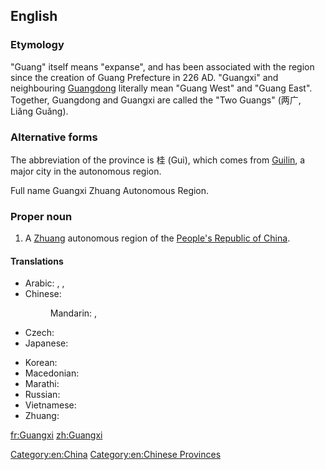 ==English==
{{wikipedia}}

===Etymology===
"Guang" itself means "expanse", and has been associated with the region since the creation of Guang Prefecture in 226 AD. "Guangxi" and neighbouring [[Guangdong]] literally mean "Guang West" and "Guang East". Together, Guangdong and Guangxi are called the "Two Guangs" (两广, Liǎng Guǎng).

===Alternative forms===
The abbreviation of the province is 桂 (Gui), which comes from [[Guilin]], a major city in the autonomous region.

Full name Guangxi Zhuang Autonomous Region.

===Proper noun===
{{en-proper noun}}

# A [[Zhuang]] autonomous region of the [[People's Republic of China]].

====Translations====
{{trans-top|province in China}}
* Arabic: {{t|ar|قوانغشي|m|tr=qwanghshii}},  {{t|ar|غوانغشي|m|tr=ghwanghshii}},  {{t|ar|جوانجشي|m|tr=gwangshii}}
* Chinese:
*: Mandarin: {{t-|cmn|廣西|sc=Hani}},  {{t-|cmn|广西|tr=Guǎngxī|sc=Hani}}
* Czech: {{t|cs|Kuang-si}}
* Japanese: {{t|ja|広西|tr=こうせい, Kōsei}}
{{trans-mid}}
* Korean: {{t|ko|광시|tr=Gwangsi|sc=Hang}}
* Macedonian: {{t|mk|Гуангсји|tr=Guángsji|sc=Cyrl}}
* Marathi: {{t|mr|कुआंग्शी|tr=kuāṃgśī|sc=Deva}}
* Russian: {{t|ru|Гуанси|tr=Guansí}} {{qualifier|indeclinable}}
* Vietnamese: {{t|vi|Quảng Tây|xs=Vietnamese}}
* Zhuang: {{t|za|Gvangjsih|xs=Zhuang}}
{{trans-bottom}}

[[Category:en:China]]
[[Category:en:Chinese Provinces]]

[[fr:Guangxi]]
[[zh:Guangxi]]